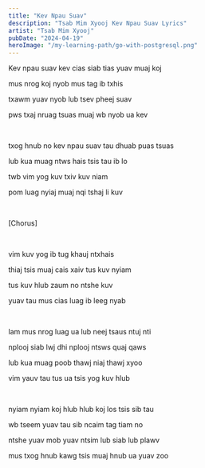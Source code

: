 ```yaml
---
title: "Kev Npau Suav"
description: "Tsab Mim Xyooj Kev Npau Suav Lyrics"
artist: "Tsab Mim Xyooj"
pubDate: "2024-04-19"
heroImage: "/my-learning-path/go-with-postgresql.png"
---
```


Kev npau suav kev cias siab tias yuav muaj koj

mus nrog koj nyob mus tag ib txhis

txawm yuav nyob lub tsev pheej suav

pws txaj nruag tsuas muaj wb nyob ua kev

<br />

txog hnub no kev npau suav tau dhuab puas tsuas

lub kua muag ntws hais tsis tau ib lo

twb vim yog kuv txiv kuv niam

pom luag nyiaj muaj nqi tshaj li kuv

<br />

[Chorus]

<br />

vim kuv yog ib tug khauj ntxhais

thiaj tsis muaj cais xaiv tus kuv nyiam

tus kuv hlub zaum no ntshe kuv

yuav tau mus cias luag ib leeg nyab

<br />

lam mus nrog luag ua lub neej tsaus ntuj nti

nplooj siab lwj dhi nplooj ntsws quaj qaws

lub kua muag poob thawj niaj thawj xyoo

vim yauv tau tus ua tsis yog kuv hlub

<br />

nyiam nyiam koj hlub hlub koj los tsis sib tau

wb tseem yuav tau sib ncaim tag tiam no

ntshe yuav mob yuav ntsim lub siab lub plawv

mus txog hnub kawg tsis muaj hnub ua yuav zoo
